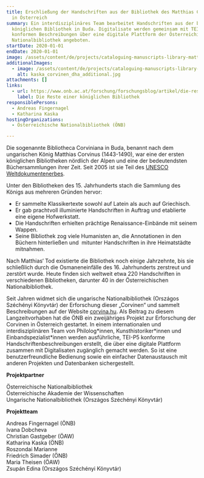```yaml
---
title: Erschließung der Handschriften aus der Bibliothek des Matthias Corvinus
  in Österreich
summary: Ein interdisziplinäres Team bearbeitet Handschriften aus der berühmten
  königlichen Bibliothek in Buda. Digitalisate werden gemeinsam mit TEI-P5
  konformen Beschreibungen über eine digitale Plattform der Österreichischen
  Nationalbibliothek angeboten.
startDate: 2020-01-01
endDate: 2020-01-01
image: /assets/content/de/projects/cataloguing-manuscripts-library-matthias-corvinus-austria/kaska_corvinen_dha.jpg
additionalImages:
  - image: /assets/content/de/projects/cataloguing-manuscripts-library-matthias-corvinus-austria/additionalImages/kaska_corvinen_dha_additional.jpg
    alt: kaska_corvinen_dha_additional.jpg
attachments: []
links:
  - url: https://www.onb.ac.at/forschung/forschungsblog/artikel/die-reste-einer-koeniglichen-bibliothek
    label: Die Reste einer königlichen Bibliothek
responsiblePersons:
  - Andreas Fingernagel
  - Katharina Kaska
hostingOrganizations:
  - Österreichische Nationalbibliothek (ÖNB)

---
```

Die sogenannte Bibliotheca Corviniana in Buda, benannt nach dem ungarischen König Matthias Corvinus (1443-1490), war eine der ersten königlichen Bibliotheken nördlich der Alpen und eine der bedeutendsten Büchersammlungen ihrer Zeit. Seit 2005 ist sie Teil des [UNESCO Weltdokumentenerbes](https://www.unesco.de/kultur-und-natur/weltdokumentenerbe/weltdokumentenerbe-deutschland/renaissance-bibliothek-corvinus).

Unter den Bibliotheken des 15. Jahrhunderts stach die Sammlung des Königs aus mehreren Gründen hervor:

*   Er sammelte Klassikertexte sowohl auf Latein als auch auf Griechisch.
*   Er gab prachtvoll illuminierte Handschriften in Auftrag und etablierte eine eigene Hofwerkstatt.
*   Die Handschriften erhielten prächtige Renaissance-Einbände mit seinem Wappen.
*   Seine Bibliothek zog viele Humanisten an, die Annotationen in den Büchern hinterließen und  mitunter Handschriften in ihre Heimatstädte mitnahmen.

Nach Matthias‘ Tod existierte die Bibliothek noch einige Jahrzehnte, bis sie schließlich durch die Osmaneneinfälle des 16. Jahrhunderts zerstreut und zerstört wurde. Heute finden sich weltweit etwa 220 Handschriften in verschiedenen Bibliotheken, darunter 40 in der Österreichischen Nationalbibliothek.

Seit Jahren widmet sich die ungarische Nationalbibliothek (Országos Széchényi Könyvtár) der Erforschung dieser „Corvinen“ und sammelt Beschreibungen auf der Website [corvina.hu](https://corvina.hu/). Als Beitrag zu diesem Langzeitvorhaben hat die ÖNB ein zweijähriges Projekt zur Erforschung der Corvinen in Österreich gestartet. In einem internationalen und interdisziplinären Team von Philolog\*innen, Kunsthistoriker\*innen und Einbandspezialist\*innen werden ausführliche, TEI-P5 konforme Handschriftenbeschreibungen erstellt, die über eine digitale Plattform zusammen mit Digitalisaten zugänglich gemacht werden. So ist eine benutzerfreundliche Bedienung sowie ein einfacher Datenaustausch mit anderen Projekten und Datenbanken sichergestellt.

**Projektpartner**

Österreichische Nationalbibliothek  
Österreichische Akademie der Wissenschaften  
Ungarische Nationalbibliothek (Országos Széchényi Könyvtár)

**Projektteam**

Andreas Fingernagel (ÖNB)  
Ivana Dobcheva  
Christian Gastgeber (ÖAW)  
Katharina Kaska (ÖNB)  
Roszondai Marianne  
Friedrich Simader (ÖNB)  
Maria Theisen (ÖAW)  
Zsupán Edina (Országos Széchényi Könyvtár)